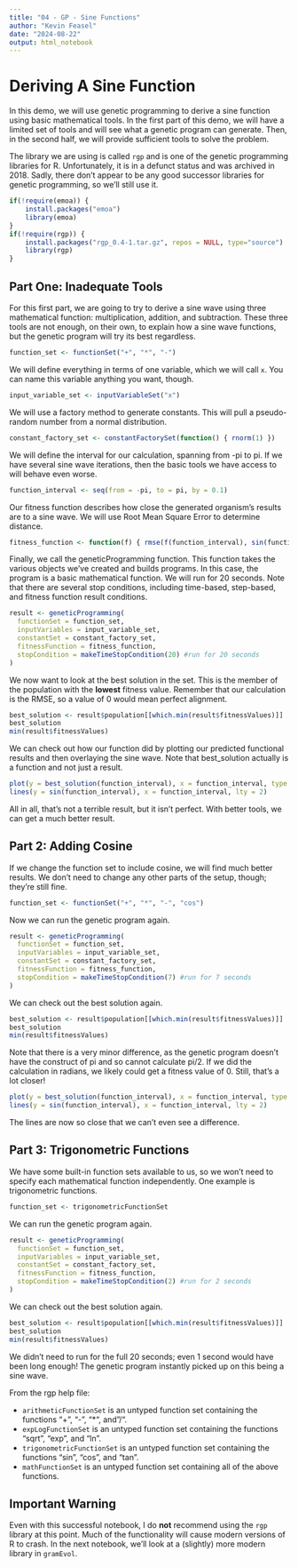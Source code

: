 ```yaml
---
title: "04 - GP - Sine Functions"
author: "Kevin Feasel"
date: "2024-08-22"
output: html_notebook
---
```


# Deriving A Sine Function

In this demo, we will use genetic programming to derive a sine function using basic mathematical tools.  In the first part of this demo, we will have a limited set of tools and will see what a genetic program can generate.  Then, in the second half, we will provide sufficient tools to solve the problem.

The library we are using is called `rgp` and is one of the genetic programming libraries for R. Unfortunately, it is in a defunct status and was archived in 2018. Sadly, there don't appear to be any good successor libraries for genetic programming, so we'll still use it.

```r
if(!require(emoa)) {
    install.packages("emoa")
    library(emoa)
}
if(!require(rgp)) {
    install.packages("rgp_0.4-1.tar.gz", repos = NULL, type="source")
    library(rgp)
}
```

## Part One:  Inadequate Tools

For this first part, we are going to try to derive a sine wave using three mathematical function:  multiplication, addition, and subtraction.  These three tools are not enough, on their own, to explain how a sine wave functions, but the genetic program will try its best regardless.

```r
function_set <- functionSet("+", "*", "-")
```

We will define everything in terms of one variable, which we will call `x`.  You can name this variable anything you want, though.

```r
input_variable_set <- inputVariableSet("x")
```

We will use a factory method to generate constants.  This will pull a pseudo-random number from a normal distribution.

```r
constant_factory_set <- constantFactorySet(function() { rnorm(1) })
```

We will define the interval for our calculation, spanning from -pi to pi.  If we have several sine wave iterations, then the basic tools we have access to will behave even worse.

```r
function_interval <- seq(from = -pi, to = pi, by = 0.1)
```

Our fitness function describes how close the generated organism's results are to a sine wave.  We will use Root Mean Square Error to determine distance.

```r
fitness_function <- function(f) { rmse(f(function_interval), sin(function_interval)) }
```

Finally, we call the geneticProgramming function.  This function takes the various objects we've created and builds programs.  In this case, the program is a basic mathematical function.  We will run for 20 seconds.  Note that there are several stop conditions, including time-based, step-based, and fitness function result conditions.

```r
result <- geneticProgramming(
  functionSet = function_set,
  inputVariables = input_variable_set,
  constantSet = constant_factory_set,
  fitnessFunction = fitness_function,
  stopCondition = makeTimeStopCondition(20) #run for 20 seconds
)
```

We now want to look at the best solution in the set.  This is the member of the population with the **lowest** fitness value.  Remember that our calculation is the RMSE, so a value of 0 would mean perfect alignment.

```r
best_solution <- result$population[[which.min(result$fitnessValues)]]
best_solution
min(result$fitnessValues)
```

We can check out how our function did by plotting our predicted functional results and then overlaying the sine wave.  Note that best_solution actually is a function and not just a result.

```r
plot(y = best_solution(function_interval), x = function_interval, type = "l", lty = 1, xlab = "x", ylab = "y")
lines(y = sin(function_interval), x = function_interval, lty = 2)
```

All in all, that's not a terrible result, but it isn't perfect. With better tools, we can get a much better result.

## Part 2:  Adding Cosine

If we change the function set to include cosine, we will find much better results.  We don't need to change any other parts of the setup, though; they're still fine.

```r
function_set <- functionSet("+", "*", "-", "cos")
```

Now we can run the genetic program again.

```r
result <- geneticProgramming(
  functionSet = function_set,
  inputVariables = input_variable_set,
  constantSet = constant_factory_set,
  fitnessFunction = fitness_function,
  stopCondition = makeTimeStopCondition(7) #run for 7 seconds
)
```

We can check out the best solution again.

```r
best_solution <- result$population[[which.min(result$fitnessValues)]]
best_solution
min(result$fitnessValues)
```

Note that there is a very minor difference, as the genetic program doesn't have the construct of pi and so cannot calculate pi/2.  If we did the calculation in radians, we likely could get a fitness value of 0.  Still, that's a lot closer!

```r
plot(y = best_solution(function_interval), x = function_interval, type = "l", lty = 1, xlab = "x", ylab = "y")
lines(y = sin(function_interval), x = function_interval, lty = 2)
```

The lines are now so close that we can't even see a difference.

## Part 3:  Trigonometric Functions

We have some built-in function sets available to us, so we won't need to specify each mathematical function independently.  One example is trigonometric functions.

```r
function_set <- trigonometricFunctionSet
```

We can run the genetic program again.

```r
result <- geneticProgramming(
  functionSet = function_set,
  inputVariables = input_variable_set,
  constantSet = constant_factory_set,
  fitnessFunction = fitness_function,
  stopCondition = makeTimeStopCondition(2) #run for 2 seconds
)
```

We can check out the best solution again.

```r
best_solution <- result$population[[which.min(result$fitnessValues)]]
best_solution
min(result$fitnessValues)
```

We didn't need to run for the full 20 seconds; even 1 second would have been long enough!  The genetic program instantly picked up on this being a sine wave.

From the rgp help file:

- `arithmeticFunctionSet` is an untyped function set containing the functions "+", "-", "*", and "/".
- `expLogFunctionSet` is an untyped function set containing the functions "sqrt", "exp", and "ln".
- `trigonometricFunctionSet` is an untyped function set containing the functions "sin", "cos", and "tan".
- `mathFunctionSet` is an untyped function set containing all of the above functions.

## Important Warning

Even with this successful notebook, I do **not** recommend using the `rgp` library at this point. Much of the functionality will cause modern versions of R to crash. In the next notebook, we'll look at a (slightly) more modern library in `gramEvol`.